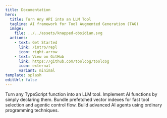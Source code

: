 ```yaml
---
title: Documentation
hero:
  title: Turn Any API into an LLM Tool
  tagline: AI framework for Tool Augmented Generation (TAG)
  image:
    file: ../../assets/knapped-obsidian.svg
  actions:
    - text: Get Started
      link: /intro/repl
      icon: right-arrow
    - text: View on GitHub
      link: https://github.com/toolcog/toolcog
      icon: external
      variant: minimal
template: splash
editUrl: false
---
```



<CardGrid stagger>
  <Card title="LLM Tool Compiler" icon="seti:hex">
    Turn any TypeScript function into an LLM tool.
  </Card>
  <Card title="Generative Functions" icon="seti:json">
    Implement AI functions by simply declaring them.
  </Card>
  <Card title="Embedded Indexes" icon="seti:db">
    Bundle prefetched vector indexes for fast tool selection and agentic
    control flow.
  </Card>
  <Card title="AI Agents" icon="seti:todo">
    Build advanced AI agents using ordinary programming techniques.
  </Card>
</CardGrid>
